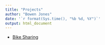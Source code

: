 ```yaml
---
title: "Projects"
author: "Bowen Jones"
date: '`r format(Sys.time(), "%b %d, %Y")`'
output: html_document
---
```


* [Bike Sharing](./Projects/Duplication_Project.html)